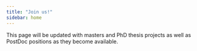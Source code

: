 ```yaml
---
title: "Join us!"
sidebar: home
---
```


This page will be updated with masters and PhD thesis projects as well as PostDoc positions as they become available.
